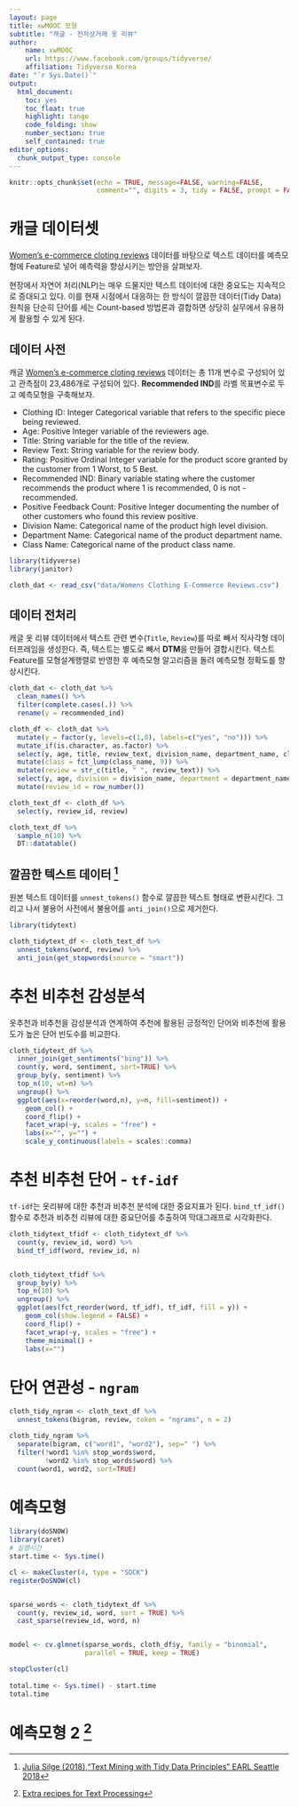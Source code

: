 ```yaml
---
layout: page
title: xwMOOC 모형
subtitle: "캐글 - 전자상거래 옷 리뷰"
author:
    name: xwMOOC
    url: https://www.facebook.com/groups/tidyverse/
    affiliation: Tidyverse Korea
date: "`r Sys.Date()`"
output:
  html_document: 
    toc: yes
    toc_float: true
    highlight: tango
    code_folding: show
    number_section: true
    self_contained: true
editor_options: 
  chunk_output_type: console
---
```


```r
knitr::opts_chunk$set(echo = TRUE, message=FALSE, warning=FALSE,
                      comment="", digits = 3, tidy = FALSE, prompt = FALSE, fig.align = 'center')

```


# 캐글 데이터셋 {#kaggle-datasets}

[Women's e-commerce cloting reviews](https://www.kaggle.com/nicapotato/womens-ecommerce-clothing-reviews) 데이터를 바탕으로 텍스트 데이터를 예측모형에 Feature로 넣어 예측력을 향상시키는 방안을 살펴보자.

현장에서 자연어 처리(NLP)는 매우 드물지만 텍스트 데이터에 대한 중요도는 지속적으로 증대되고 있다. 이를 현재 시점에서 대응하는 한 방식이 깔끔한 데이터(Tidy Data) 원칙을 단순히 단어를 세는 Count-based 방법론과 결합하면 상당히 실무에서 유용하게 활용할 수 있게 된다. 

## 데이터 사전 {#data-dictionary}

캐글 [Women's e-commerce cloting reviews](https://www.kaggle.com/nicapotato/womens-ecommerce-clothing-reviews) 데이터는 총 11개 변수로 구성되어 있고 관측점이 23,486개로 구성되어 있다.
**Recommended IND**를 라벨 목표변수로 두고 예측모형을 구축해보자.

- Clothing ID: Integer Categorical variable that refers to the specific piece being reviewed.
- Age: Positive Integer variable of the reviewers age.
- Title: String variable for the title of the review.
- Review Text: String variable for the review body.
- Rating: Positive Ordinal Integer variable for the product score granted by the customer from 1 Worst, to 5 Best.
- Recommended IND: Binary variable stating where the customer recommends the product where 1 is recommended, 0 is not - recommended.
- Positive Feedback Count: Positive Integer documenting the number of other customers who found this review positive.
- Division Name: Categorical name of the product high level division.
- Department Name: Categorical name of the product department name.
- Class Name: Categorical name of the product class name.


```r
library(tidyverse)
library(janitor)

cloth_dat <- read_csv("data/Womens Clothing E-Commerce Reviews.csv")

```


## 데이터 전처리 {#data-dictionary-preprocessing}

캐글 옷 리뷰 데이터에서 텍스트 관련 변수(`Title`, `Review`)를 따로 빼서 직사각형 데이터프레임을 생성한다.
즉, 텍스트는 별도로 빼서 **DTM**을 만들어 결합시킨다. 
텍스트 Feature를 모형설계행렬로 반영한 후 예측모형 알고리즘을 돌려 예측모형 정확도를 향상시킨다.

<!-- <img src="fig/kaggle-cloth-review.png" alt="텍스트" width="100%" /> -->


```r
cloth_dat <- cloth_dat %>% 
  clean_names() %>% 
  filter(complete.cases(.)) %>% 
  rename(y = recommended_ind)

cloth_df <- cloth_dat %>% 
  mutate(y = factor(y, levels=c(1,0), labels=c("yes", "no"))) %>% 
  mutate_if(is.character, as.factor) %>% 
  select(y, age, title, review_text, division_name, department_name, class_name) %>% 
  mutate(class = fct_lump(class_name, 9)) %>% 
  mutate(review = str_c(title, " ", review_text)) %>% 
  select(y, age, division = division_name, department = department_name, class, review) %>% 
  mutate(review_id = row_number())

cloth_text_df <- cloth_df %>% 
  select(y, review_id, review)

cloth_text_df %>% 
  sample_n(10) %>% 
  DT::datatable()

```

## 깔끔한 텍스트 데이터 [^tidytext-silge] {#data-dictionary-preprocessing-tidy-text}

[^tidytext-silge]: [Julia Silge (2018),"Text Mining with Tidy Data Principles" EARL Seattle 2018](https://earlconf.com/_downloads/us_speakers/Seattle/silge_earl%20Keynote.pdf)

원본 텍스트 데이터를 `unnest_tokens()` 함수로 깔끔한 텍스트 형태로 변환시킨다. 그리고 나서 불용어 사전에서 불용어를 `anti_join()`으로 제거한다.

```r
library(tidytext)

cloth_tidytext_df <- cloth_text_df %>% 
  unnest_tokens(word, review) %>% 
  anti_join(get_stopwords(source = "smart"))
```

# 추천 비추천 감성분석 {#data-dictionary-preprocessing-tidytext-sentiment}

옷추천과 비추천을 감성분석과 연계하여 추천에 활용된 긍정적인 단어와 비추천에 활용도가 높은 단어 빈도수를 비교한다.

```r
cloth_tidytext_df %>% 
  inner_join(get_sentiments("bing")) %>% 
  count(y, word, sentiment, sort=TRUE) %>%
  group_by(y, sentiment) %>% 
  top_n(10, wt=n) %>% 
  ungroup() %>% 
  ggplot(aes(x=reorder(word,n), y=n, fill=sentiment)) +
    geom_col() +
    coord_flip() +
    facet_wrap(~y, scales = "free") +
    labs(x="", y="") +
    scale_y_continuous(labels = scales::comma)
```


# 추천 비추천 단어 - `tf-idf`  {#data-dictionary-preprocessing-tidytext-document}

`tf-idf`는 옷리뷰에 대한 추천과 비추천 분석에 대한 중요지표가 된다.
`bind_tf_idf()` 함수로 추천과 비추천 리뷰에 대한 중요단어를 추출하여 막대그래프로 시각화한다.

```r
cloth_tidytext_tfidf <- cloth_tidytext_df %>% 
  count(y, review_id, word) %>% 
  bind_tf_idf(word, review_id, n) 


cloth_tidytext_tfidf %>% 
  group_by(y) %>% 
  top_n(10) %>% 
  ungroup() %>% 
  ggplot(aes(fct_reorder(word, tf_idf), tf_idf, fill = y)) +
    geom_col(show.legend = FALSE) +
    coord_flip() +
    facet_wrap(~y, scales = "free") +
    theme_minimal() +
    labs(x="")

```

# 단어 연관성 - `ngram` {#data-dictionary-tidytext-document-ngram}

```r
cloth_tidy_ngram <- cloth_text_df %>% 
  unnest_tokens(bigram, review, token = "ngrams", n = 2)

cloth_tidy_ngram %>% 
  separate(bigram, c("word1", "word2"), sep=" ") %>% 
  filter(!word1 %in% stop_words$word,
         !word2 %in% stop_words$word) %>% 
  count(word1, word2, sort=TRUE)
```


# 예측모형 {#data-dictionary-tidytext-document-predictive-model}

```r
library(doSNOW)
library(caret)
# 실행시간
start.time <- Sys.time()

cl <- makeCluster(4, type = "SOCK")
registerDoSNOW(cl)


sparse_words <- cloth_tidytext_df %>% 
  count(y, review_id, word, sort = TRUE) %>% 
  cast_sparse(review_id, word, n)


model <- cv.glmnet(sparse_words, cloth_df$y, family = "binomial", 
                   parallel = TRUE, keep = TRUE)

stopCluster(cl)
 
total.time <- Sys.time() - start.time
total.time

```


# 예측모형 2 [^textrecipes] {#data-dictionary-tidytext-document-predictive-model-2}


[^textrecipes]: [Extra recipes for Text Processing](https://github.com/tidymodels/textrecipes)